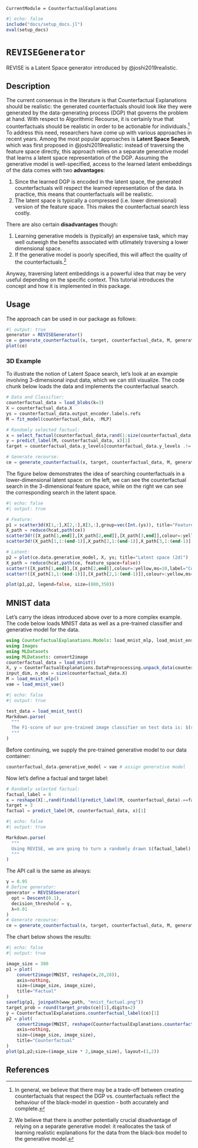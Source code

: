 ```@meta
CurrentModule = CounterfactualExplanations 
```

```julia
#| echo: false
include("docs/setup_docs.jl")
eval(setup_docs)
```

# `REVISEGenerator`

REVISE is a Latent Space generator introduced by @joshi2019realistic.

## Description

The current consensus in the literature is that Counterfactual Explanations should be realistic: the generated counterfactuals should look like they were generated by the data-generating process (DGP) that governs the problem at hand. With respect to Algorithmic Recourse, it is certainly true that counterfactuals should be realistic in order to be actionable for individuals.^[In general, we believe that there may be a trade-off between creating counterfactuals that respect the DGP vs. counterfactuals reflect the behaviour of the black-model in question - both accurately and complete.] To address this need, researchers have come up with various approaches in recent years. Among the most popular approaches is **Latent Space Search**, which was first proposed in @joshi2019realistic: instead of traversing the feature space directly, this approach relies on a separate generative model that learns a latent space representation of the DGP. Assuming the generative model is well-specified, access to the learned latent embeddings of the data comes with two **advantages**:

1. Since the learned DGP is encoded in the latent space, the generated counterfactuals will respect the learned representation of the data. In practice, this means that counterfactuals will be realistic.
2. The latent space is typically a compressed (i.e. lower dimensional) version of the feature space. This makes the counterfactual search less costly.

There are also certain **disadvantages** though:

1. Learning generative models is (typically) an expensive task, which may well outweigh the benefits associated with utlimately traversing a lower dimensional space. 
2. If the generative model is poorly specified, this will affect the quality of the counterfactuals.^[We believe that there is another potentially crucial disadvantage of relying on a separate generative model: it reallocates the task of learning realistic explanations for the data from the black-box model to the generative model.]

Anyway, traversing latent embeddings is a powerful idea that may be very useful depending on the specific context. This tutorial introduces the concept and how it is implemented in this package. 

## Usage

The approach can be used in our package as follows:

```julia
#| output: true
generator = REVISEGenerator()
ce = generate_counterfactual(x, target, counterfactual_data, M, generator)
plot(ce)
```

### 3D Example

To illustrate the notion of Latent Space search, let's look at an example involving 3-dimensional input data, which we can still visualize. The code chunk below loads the data and implements the counterfactual search. 

```julia
# Data and Classifier:
counterfactual_data = load_blobs(k=3)
X = counterfactual_data.X
ys = counterfactual_data.output_encoder.labels.refs
M = fit_model(counterfactual_data, :MLP)

# Randomly selected factual:
x = select_factual(counterfactual_data,rand(1:size(counterfactual_data.X,2)))
y = predict_label(M, counterfactual_data, x)[1]
target = counterfactual_data.y_levels[counterfactual_data.y_levels .!= y][1]

# Generate recourse:
ce = generate_counterfactual(x, target, counterfactual_data, M, generator)
```

The figure below demonstrates the idea of searching counterfactuals in a lower-dimensional latent space: on the left, we can see the counterfactual search in the 3-dimensional feature space, while on the right we can see the corresponding search in the latent space.

```julia
#| echo: false
#| output: true

# Feature:
p1 = scatter3d(X[1,:],X[2,:],X[3,:],group=vec(Int.(ys)), title="Feature space (3d)", palette=:rainbow)
X_path = reduce(hcat,path(ce))
scatter3d!([X_path[1,end]],[X_path[2,end]],[X_path[3,end]],colour=:yellow,ms=10,label="Counterfactual")
scatter3d!(X_path[1,1:(end-1)],X_path[2,1:(end-1)],X_path[3,1:(end-1)],colour=:yellow,ms=5,label="")

# Latent:
p2 = plot(ce.data.generative_model, X, ys; title="Latent space (2d)")
X_path = reduce(hcat,path(ce, feature_space=false))
scatter!([X_path[1,end]],[X_path[2,end]],colour=:yellow,ms=10,label="Counterfactual")
scatter!([X_path[1,1:(end-1)]],[X_path[2,1:(end-1)]],colour=:yellow,ms=5,label="")

plot(p1,p2, legend=false, size=(800,350))
```

## MNIST data

Let's carry the ideas introduced above over to a more complex example. The code below loads MNIST data as well as a pre-trained classifier and generative model for the data.

```julia
using CounterfactualExplanations.Models: load_mnist_mlp, load_mnist_ensemble, load_mnist_vae
using Images
using MLDatasets
using MLDatasets: convert2image
counterfactual_data = load_mnist()
X, y = CounterfactualExplanations.DataPreprocessing.unpack_data(counterfactual_data)
input_dim, n_obs = size(counterfactual_data.X)
M = load_mnist_mlp()
vae = load_mnist_vae()
```

```julia
#| echo: false
#| output: true

test_data = load_mnist_test()
Markdown.parse(
  """
  The F1-score of our pre-trained image classifier on test data is: $(round(model_evaluation(M, test_data), digits=2))
  """
)
```

Before continuing, we supply the pre-trained generative model to our data container:

```julia
counterfactual_data.generative_model = vae # assign generative model
```

Now let's define a factual and target label:

```julia
# Randomly selected factual:
factual_label = 8
x = reshape(X[:,rand(findall(predict_label(M, counterfactual_data).==factual_label))],input_dim,1)
target = 3
factual = predict_label(M, counterfactual_data, x)[1]
```


```julia
#| echo: false
#| output: true

Markdown.parse(
  """
  Using REVISE, we are going to turn a randomly drawn $(factual_label) into a $(target).
  """
)
```

The API call is the same as always:

```julia
γ = 0.95
# Define generator:
generator = REVISEGenerator(
  opt = Descent(0.1),
  decision_threshold = γ,
  λ=0.01
)
# Generate recourse:
ce = generate_counterfactual(x, target, counterfactual_data, M, generator)
```

The chart below shows the results:

```julia
#| echo: false
#| output: true

image_size = 300
p1 = plot(
    convert2image(MNIST, reshape(x,28,28)),
    axis=nothing, 
    size=(image_size, image_size),
    title="Factual"
)
savefig(p1, joinpath(www_path, "mnist_factual.png"))
target_prob = round(target_probs(ce)[1],digits=2)
ŷ = CounterfactualExplanations.counterfactual_label(ce)[1]
p2 = plot(
    convert2image(MNIST, reshape(CounterfactualExplanations.counterfactual(ce),28,28)),
    axis=nothing, 
    size=(image_size, image_size),
    title="Counterfactual"
)
plot(p1,p2;size=(image_size * 2,image_size), layout=(1,2))
```


## References
